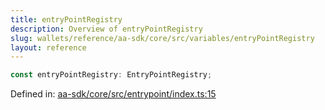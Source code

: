 ```yaml
---
title: entryPointRegistry
description: Overview of entryPointRegistry
slug: wallets/reference/aa-sdk/core/src/variables/entryPointRegistry
layout: reference
---
```


```ts
const entryPointRegistry: EntryPointRegistry;
```

Defined in: [aa-sdk/core/src/entrypoint/index.ts:15](https://github.com/alchemyplatform/aa-sdk/blob/08da565ff1e1b5bcae4581d79993c4ed9e522c16/aa-sdk/core/src/entrypoint/index.ts#L15)
